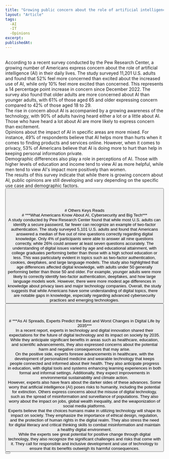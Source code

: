 ```yaml
---
title: "Growing public concern about the role of artificial intelligence in daily life"
layout: "Article"
tags: 
  -AI 
  -IT
  -Opinions
excerpt:
publishedAt:
---
```

<br/>
According to a recent survey conducted by the Pew Research Center, a growing number of Americans express concern about the role of artificial intelligence (AI) in their daily lives. The study surveyed 11,201 U.S. adults and found that 52% feel more concerned than excited about the increased use of AI, while only 10% feel more excited than concerned. This represents a 14 percentage point increase in concern since December 2022. The survey also found that older adults are more concerned about AI than younger adults, with 61% of those aged 65 and older expressing concern compared to 42% of those aged 18 to 29. 
<br/>
The rise in concern about AI is accompanied by a growing awareness of the technology, with 90% of adults having heard either a lot or a little about AI. Those who have heard a lot about AI are more likely to express concern than excitement. 
<br/>
Opinions about the impact of AI in specific areas are more mixed. For instance, 49% of respondents believe that AI helps more than hurts when it comes to finding products and services online. However, when it comes to privacy, 53% of Americans believe that AI is doing more to hurt than help in keeping personal information private. 
<br/>
Demographic differences also play a role in perceptions of AI. Those with higher levels of education and income tend to view AI as more helpful, while men tend to view AI's impact more positively than women. 
<br/>
The results of this survey indicate that while there is growing concern about AI, public opinions are still developing and vary depending on the specific use case and demographic factors.
<br/>
<Button
  address="https://www.pewresearch.org/short-reads/2023/08/28/growing-public-concern-about-the-role-of-artificial-intelligence-in-daily-life/"
  text="Source"
/>
<br/>
<br/>
<br/>
<br/>
# Others Keys Reads
<br/>
# ***What Americans Know About AI, Cybersecurity and Big Tech***
<br/>
A study conducted by Pew Research Center found that while most U.S. adults can identify a secure password, far fewer can recognize an example of two-factor authentication. The study surveyed 5,101 U.S. adults and found that Americans answered a median of five out of nine questions correctly regarding digital knowledge. Only 4% of participants were able to answer all nine questions correctly, while 26% could answer at least seven questions accurately. The understanding of digital issues varied by age and educational attainment, with college graduates performing better than those with a high school education or less. This was particularly evident in topics such as two-factor authentication, cookies, deepfakes, and large language models. The study also highlighted that age differences affected digital knowledge, with adults under 50 generally performing better than those 50 and older. For example, younger adults were more likely to correctly identify two-factor authentication, deepfakes, and how large language models work. However, there were more modest age differences in knowledge about privacy laws and major technology companies. Overall, the study suggests that while Americans have some understanding of digital topics, there are notable gaps in knowledge, especially regarding advanced cybersecurity practices and emerging technologies.
<br/>
<Button
  address="https://www.pewresearch.org/internet/2023/08/17/what-americans-know-about-ai-cybersecurity-and-big-tech/"
  text="Source"
/>
<br/>
<br/>
<br/>
# ***As AI Spreads, Experts Predict the Best and Worst Changes in Digital Life by 2035***
<br/>
In a recent report, experts in technology and digital innovation shared their expectations for the future of digital technology and its impact on society by 2035. While they anticipate significant benefits in areas such as healthcare, education, and scientific advancements, they also expressed concerns about the potential harm and negative consequences that may arise.
<br/>
On the positive side, experts foresee advancements in healthcare, with the development of personalized medicine and wearable technology that keeps people connected and informed about their health. They also anticipate progress in education, with digital tools and systems enhancing learning experiences in both formal and informal settings. Additionally, they expect improvements in environmental sustainability and climate action.
<br/>
However, experts also have fears about the darker sides of these advances. Some worry that artificial intelligence (AI) poses risks to humanity, including the potential for extinction. Others express concerns about the misuse of digital technology, such as the spread of misinformation and surveillance of populations. They also worry about the impact on jobs, global wealth inequality, and the weaponization of social media platforms.
<br/>
Experts believe that the choices humans make in utilizing technology will shape its impact on society. They emphasize the importance of ethical design, regulation, and the protection of human rights in the digital realm. They also stress the need for digital literacy and critical thinking skills to combat misinformation and maintain a healthy digital environment.
<br/>
While the experts see great potential for positive change through digital technology, they also recognize the significant challenges and risks that come with it. They call for responsible and inclusive development and use of technology to ensure that its benefits outweigh its harmful consequences.
<br/>
<Button
  address="https://www.pewresearch.org/internet/2023/06/21/as-ai-spreads-experts-predict-the-best-and-worst-changes-in-digital-life-by-2035/"
  text="Source"
/>
